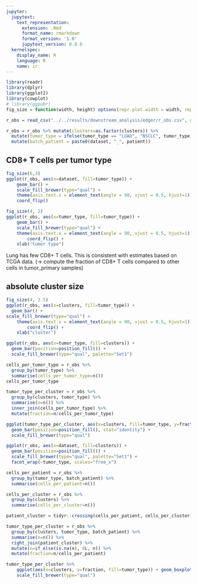 ```yaml
---
jupyter:
  jupytext:
    text_representation:
      extension: .Rmd
      format_name: rmarkdown
      format_version: '1.0'
      jupytext_version: 0.8.6
  kernelspec:
    display_name: R
    language: R
    name: ir
---
```


```r
library(readr)
library(dplyr)
library(ggplot2)
library(cowplot)
# library(ggpubr)
fig_size = function(width, height) options(repr.plot.width = width, repr.plot.height = height)
```

```r
r_obs = read_csv("../../results/downstream_analysis/edger/r_obs.csv", guess_max=100000)
```

```r
r_obs = r_obs %>% mutate(clusters=as.factor(clusters)) %>%
  mutate(tumor_type = ifelse(tumor_type == "LUAD", "NSCLC", tumor_type)) %>%
  mutate(batch_patient = paste0(dataset, "_", patient))
```

## CD8+ T cells per tumor type

```r
fig_size(6,3)
ggplot(r_obs, aes(x=dataset, fill=tumor_type)) +
    geom_bar() + 
    scale_fill_brewer(type="qual") + 
    theme(axis.text.x = element_text(angle = 90, vjust = 0.5, hjust=1)) + 
    coord_flip()
```

```r
fig_size(4, 2)
ggplot(r_obs, aes(x=tumor_type, fill=tumor_type)) +
    geom_bar() + 
    scale_fill_brewer(type="qual") + 
    theme(axis.text.x = element_text(angle = 90, vjust = 0.5, hjust=1)) + 
        coord_flip() + 
    xlab("tumor type")
```

Lung has few CD8+ T cells. This is consistent with estimates based on TCGA data. 
(-> compute the fraction of CD8+ T cells compared to other cells in tumor_primary samples) 


## absolute cluster size

```r
fig_size(4, 2.5)
ggplot(r_obs, aes(x=clusters, fill=tumor_type)) + 
  geom_bar() +
scale_fill_brewer(type="qual") + 
    theme(axis.text.x = element_text(angle = 90, vjust = 0.5, hjust=1)) + 
        coord_flip() + 
    xlab("cluster")
```

```r
ggplot(r_obs, aes(x=tumor_type, fill=clusters)) + 
  geom_bar(position=position_fill()) + 
  scale_fill_brewer(type="qual", palette="Set1")
```

```r
cells_per_tumor_type = r_obs %>% 
  group_by(tumor_type) %>%
  summarise(cells_per_tumor_type=n())
cells_per_tumor_type
```

```r
tumor_type_per_cluster = r_obs %>% 
  group_by(clusters, tumor_type) %>% 
  summarise(n=n()) %>% 
  inner_join(cells_per_tumor_type) %>% 
  mutate(fraction=n/cells_per_tumor_type)
```

```r
ggplot(tumor_type_per_cluster, aes(x=clusters, fill=tumor_type, y=fraction)) + 
  geom_bar(position=position_fill(), stat="identity") + 
  scale_fill_brewer(type="qual")
```

```r
ggplot(r_obs, aes(x=dataset, fill=clusters)) + 
  geom_bar(position=position_fill()) + 
  scale_fill_brewer(type="qual", palette="Set1") +  
  facet_wrap(~tumor_type, scales="free_x")
```

```r
cells_per_patient = r_obs %>% 
  group_by(tumor_type, batch_patient) %>%
  summarise(cells_per_patient=n())
```

```r
cells_per_cluster = r_obs %>% 
  group_by(clusters) %>%
  summarise(cells_per_cluster=n())
```

```r
patient_cluster = tidyr::crossing(cells_per_patient, cells_per_cluster)
```

```r
tumor_type_per_cluster = r_obs %>% 
  group_by(clusters, tumor_type, batch_patient) %>% 
  summarise(n=n()) %>% 
  right_join(patient_cluster) %>% 
  mutate(n=if_else(is.na(n), 0L, n)) %>% 
  mutate(fraction=n/cells_per_patient) 
```

```r
tumor_type_per_cluster %>% 
    ggplot(aes(x=clusters, y=fraction, fill=tumor_type)) + geom_boxplot() + 
    scale_fill_brewer(type="qual")
```

```r

```
